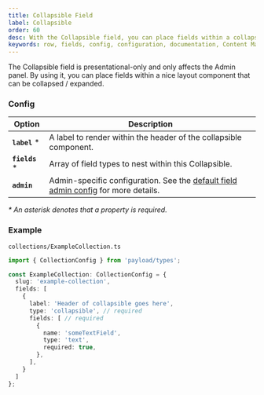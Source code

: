 ```yaml
---
title: Collapsible Field
label: Collapsible
order: 60
desc: With the Collapsible field, you can place fields within a collapsible layout component that can be collapsed / expanded.
keywords: row, fields, config, configuration, documentation, Content Management System, cms, headless, javascript, node, react, express
---
```


<Banner >
  The Collapsible field is presentational-only and only affects the Admin panel. By using it, you can place fields within a nice layout component that can be collapsed / expanded.
</Banner>

### Config

| Option           | Description |
| ---------------- | ----------- |
| **`label`** *        | A label to render within the header of the collapsible component. |
| **`fields`** *       | Array of field types to nest within this Collapsible. |
| **`admin`**          | Admin-specific configuration. See the [default field admin config](/docs/fields/overview#admin-config) for more details. |

*\* An asterisk denotes that a property is required.*

### Example

`collections/ExampleCollection.ts`
```ts
import { CollectionConfig } from 'payload/types';

const ExampleCollection: CollectionConfig = {
  slug: 'example-collection',
  fields: [
    {
      label: 'Header of collapsible goes here',
      type: 'collapsible', // required
      fields: [ // required
        {
          name: 'someTextField',
          type: 'text',
          required: true,
        },
      ],
    }
  ]
};
```
